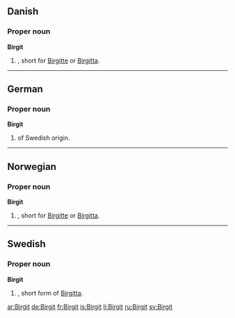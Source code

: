 ==Danish==

===Proper noun===
'''Birgit'''

# {{given name|female||da:}}, short for [[Birgitte]] or [[Birgitta]].

----

==German==

===Proper noun===
'''Birgit'''

# {{given name|female||de:}} of Swedish origin.

----

==Norwegian==

===Proper noun===
'''Birgit'''

# {{given name|female||no:}}, short for [[Birgitte]] or [[Birgitta]].

----

==Swedish==

===Proper noun===
'''Birgit'''

# {{given name|female||sv:}}, short form of [[Birgitta]].

[[ar:Birgit]]
[[de:Birgit]]
[[fr:Birgit]]
[[is:Birgit]]
[[li:Birgit]]
[[ru:Birgit]]
[[sv:Birgit]]